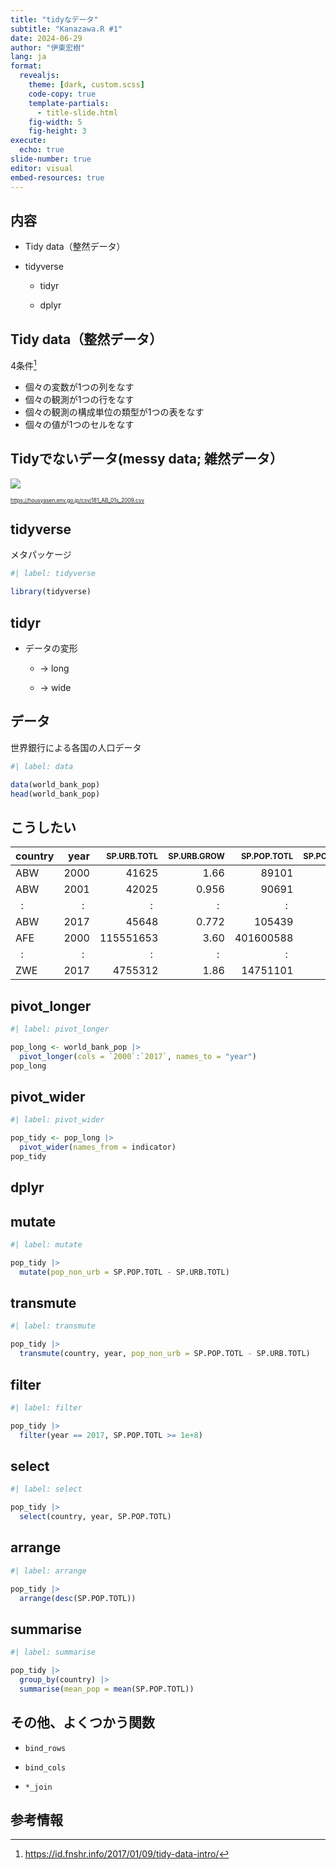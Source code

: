 ```yaml
---
title: "tidyなデータ"
subtitle: "Kanazawa.R #1"
date: 2024-06-29
author: "伊東宏樹"
lang: ja
format:
  revealjs:
    theme: [dark, custom.scss]
    code-copy: true
    template-partials:
      - title-slide.html
    fig-width: 5
    fig-height: 3
execute:
  echo: true
slide-number: true
editor: visual
embed-resources: true
---
```


## 内容

-   Tidy data（整然データ）

-   tidyverse

    -   tidyr

    -   dplyr

## Tidy data（整然データ）

4条件[^1]

[^1]: <https://id.fnshr.info/2017/01/09/tidy-data-intro/>

-   個々の変数が1つの列をなす
-   個々の観測が1つの行をなす
-   個々の観測の構成単位の類型が1つの表をなす
-   個々の値が1つのセルをなす

## Tidyでないデータ(messy data; 雑然データ）

![](images/messy_data.png)

[<https://housyasen.env.go.jp/csv/181_AB_01s_2009.csv>]{style="font-size: 60%;"}

## tidyverse

メタパッケージ

```r
#| label: tidyverse

library(tidyverse)
```

## tidyr

-   データの変形

    -   -\> long

    -   -\> wide

## データ

世界銀行による各国の人口データ

```r
#| label: data

data(world_bank_pop)
head(world_bank_pop)
```

## こうしたい

::: {style="font-size: 66%;"}
| country | year | [SP.URB.TOTL]{style="font-size: 80%;"} | [SP.URB.GROW]{style="font-size: 80%;"} | [SP.POP.TOTL]{style="font-size: 80%;"} | [SP.POP.GROW]{style="font-size: 80%;"} |
|------------|-----------:|-----------:|-----------:|-----------:|-----------:|
| ABW     | 2000 |                                  41625 |                                   1.66 |                                  89101 |                                   2.54 |
| ABW     | 2001 |                                  42025 |                                  0.956 |                                  90691 |                                   1.77 |
|   :     |  :   |                                    :   |                                    :   |                                    :   |                                    :   |
| ABW     | 2017 |                                  45648 |                                  0.772 |                                 105439 |                                  0.537 |
| AFE     | 2000 |                              115551653 |                                   3.60 |                              401600588 |                                   2.58 |
|   :     |  :   |                                    :   |                                    :   |                                    :   |                                    :   |
| ZWE     | 2017 |                                4755312 |                                   1.86 |                               14751101 |                                   2.04 |
:::

## pivot_longer

```r
#| label: pivot_longer

pop_long <- world_bank_pop |>
  pivot_longer(cols = `2000`:`2017`, names_to = "year")
pop_long
```

## pivot_wider

```r
#| label: pivot_wider

pop_tidy <- pop_long |>
  pivot_wider(names_from = indicator)
pop_tidy
```

## dplyr

## mutate

```r
#| label: mutate

pop_tidy |>
  mutate(pop_non_urb = SP.POP.TOTL - SP.URB.TOTL)
```

## transmute

```r
#| label: transmute

pop_tidy |>
  transmute(country, year, pop_non_urb = SP.POP.TOTL - SP.URB.TOTL)
```

## filter

```r
#| label: filter

pop_tidy |>
  filter(year == 2017, SP.POP.TOTL >= 1e+8)
```

## select

```r
#| label: select

pop_tidy |>
  select(country, year, SP.POP.TOTL)
```

## arrange

```r
#| label: arrange

pop_tidy |>
  arrange(desc(SP.POP.TOTL))
```

## summarise

```r
#| label: summarise

pop_tidy |>
  group_by(country) |>
  summarise(mean_pop = mean(SP.POP.TOTL))
```

## その他、よくつかう関数

-   `bind_rows`

-   `bind_cols`

-   `*_join`

## 参考情報
